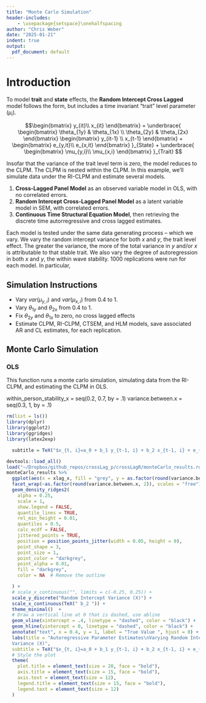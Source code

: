 ```yaml
---
title: "Monte Carlo Simulation"
header-includes:
    - \usepackage{setspace}\onehalfspacing
author: "Chris Weber"
date: "2025-01-21"
indent: true
output:
  pdf_document: default
---
```


# Introduction 

To model **trait** and **state** effects, the **Random Intercept Cross Lagged** model follows the form, but includes a time invariant "trait" level parameter ($\mu_i$).

$$\begin{bmatrix}
 y_{it}\\
 x_{it}
\end{bmatrix}
=
\underbrace{
\begin{bmatrix}
\theta_{1y} & \theta_{1x}  \\
\theta_{2y} & \theta_{2x}  
\end{bmatrix}
\begin{bmatrix}
y_{it-1} \\ x_{t-1}  
\end{bmatrix}
+
\begin{bmatrix}
e_{y,it}\\
e_{x,it}
\end{bmatrix}
}_{State}
+
\underbrace{
\begin{bmatrix}
\mu_{y,i}\\
\mu_{x,i}
\end{bmatrix}
}_{Trait}
$$

Insofar that the variance of the trait level term is zero, the model reduces to the CLPM. The CLPM is nested within the CLPM. In this example, we'll simulate data under the RI-CLPM and estimate several models.

1. **Cross-Lagged Panel Model** as an observed variable model in OLS, with no correlated errors.
2. **Random Intercept Cross-Lagged Panel Model** as a latent variable model in SEM, with correlated errors.
3. **Continuous Time Structural Equation Model**, then retrieving the discrete time autorregressive and cross lagged estimates.

Each model is tested under the same data generating process -- which we vary. We vary the random intercept variance for both $x$ and $y$, the trait level effect. The greater the variance, the more of the total variance in $y$ and/or $x$ is attributable to that stable trait. We also vary the degree of autoregression in both $x$ and $y$, the within wave stability. 1000 replications were run for each model. In particular,

## Simulation Instructions
* Vary $var(\mu_{y,i})$ and $var(\mu_{x,i})$ from 0.4 to 1.
* Vary $\theta_{1y}$ and $\theta_{2x}$ from 0.4 to 1.
* Fix $\theta_{2y}$ and $\theta_{1x}$ to zero, no cross lagged effects
* Estimate CLPM, RI-CLPM, CTSEM, and HLM models, save associated AR and CL estimates, for each replication.

## Monte Carlo Simulation
### OLS

This function runs a monte carlo simulation, simulating data from the RI-CLPM, and estimating the CLPM in OLS.

within_person_stability_x = seq(0.2, 0.7, by = .1)
variance.between.x = seq(0.3, 1, by = .1)

```r
rm(list = ls())
library(dplyr)
library(ggplot2)
library(ggridges)
library(latex2exp)

  subtitle = TeX("$x_{t, i}=a_0 + b_1 y_{t-1, i} + b_2 x_{t-1, i} + e_{2,i}$"))+

devtools::load_all()
load("~/Dropbox/github_repos/crossLag_p/crossLagR/monteCarlo_results.rda")
monteCarlo_results %>%
  ggplot(aes(x = xlag_x, fill = "grey", y = as.factor(round(variance.between.x, 2)))) +
  facet_wrap(~as.factor(round(variance.between.x, 2)), scales = "free") +
  geom_density_ridges2(
    alpha = 0.25,
    scale = 1,
    show.legend = FALSE,
    quantile_lines = TRUE,
    rel_min_height = 0.01,
    quantiles = 0.5,
    calc_ecdf = FALSE,
    jittered_points = TRUE,
    position = position_points_jitter(width = 0.05, height = 0),
    point_shape = 3,
    point_size = 1,
    point_color = "darkgrey",
    point_alpha = 0.01,
    fill = "darkgrey",
    color = NA  # Remove the outline

  ) +
  # scale_x_continuous("", limits = c(-0.25, 0.25)) +
  scale_y_discrete("Random Intercept Variance (X)") +
  scale_x_continuous(TeX(" b_2 ")) +
  theme_minimal()  +
  # Draw a vertical line at 0 that is dashed, use abline
  geom_vline(xintercept = .4, linetype = "dashed", color = "black") +
  geom_hline(yintercept = 0, linetype = "dashed", color = "black") +
  annotate("text", x = 0.4, y = 1, label = "True Value ", hjust = 0) +
  labs(title = "Autoregressive Parameter Estimates\nVarying Random Intercept     
  Variance (X)", 
  subtitle = TeX("$x_{t, i}=a_0 + b_1 y_{t-1, i} + b_2 x_{t-1, i} + e_{2,i}$"))+
  # Style the plot
  theme(
    plot.title = element_text(size = 20, face = "bold"),
    axis.title = element_text(size = 15, face = "bold"),
    axis.text = element_text(size = 12),
    legend.title = element_text(size = 15, face = "bold"),
    legend.text = element_text(size = 12)
  )

```


